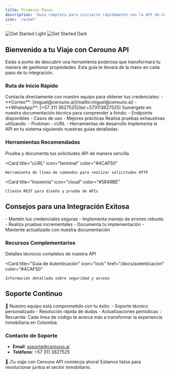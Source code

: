 ```yaml
---
title: Primeros Pasos
description: 'Guía completa para iniciarte rápidamente con la API de Cerouno'
icon: 'rocket'
---
```


<img
  className="block dark:hidden"
  src="/images/get-started-light.svg"
  alt="Get Started Light"
/>
<img
  className="hidden dark:block"
  src="/images/get-started-dark.svg"
  alt="Get Started Dark"
/>

## Bienvenido a tu Viaje con Cerouno API

Estás a punto de descubrir una herramienta poderosa que transformará tu manera de gestionar propiedades. Esta guía te llevará de la mano en cada paso de tu integración.

### Ruta de Inicio Rápido

<Steps>
  <Step title="Solicita Acceso">
    Contacta directamente con nuestro equipo para obtener tus credenciales:
    - **Correo**: [miguel@cerouno.ai](mailto:miguel@cerouno.ai)
    - **WhatsApp**: [+57 311 3627525](tel:+573113627525)
  </Step>

  <Step title="Explora la Documentación">
    Sumérgete en nuestra documentación técnica para comprender a fondo:
    - Endpoints disponibles
    - Casos de uso
    - Mejores prácticas
  </Step>

  <Step title="Ambiente de Pruebas">
    Realiza pruebas exhaustivas utilizando:
    - Postman
    - cURL
    - Herramientas de desarrollo
  </Step>

  <Step title="Integración Final">
    Implementa la API en tu sistema siguiendo nuestras guías detalladas.
  </Step>
</Steps>

### Herramientas Recomendadas

<CardGroup cols={3}>
  <Card
    title="Postman"
    icon="puzzle-piece"
    color="#FF6C37"
  >
    Prueba y documenta tus solicitudes API de manera sencilla
  </Card>

  <Card
    title="cURL"
    icon="terminal"
    color="#4CAF50"
  >
    Herramienta de línea de comandos para realizar solicitudes HTTP
  </Card>

  <Card
    title="Insomnia"
    icon="cloud"
    color="#5849BE"
  >
    Cliente REST para diseño y prueba de APIs
  </Card>
</CardGroup>

## Consejos para una Integración Exitosa

<Accordion title="Mejores Prácticas">
  - Mantén tus credenciales seguras
  - Implementa manejo de errores robusto
  - Realiza pruebas incrementales
  - Documenta tu implementación
  - Mantente actualizado con nuestra documentación
</Accordion>

### Recursos Complementarios

<CardGroup cols={2}>
  <Card
    title="Documentación Técnica"
    icon="code"
    href="/docs/referencia-api"
    color="#2196F3"
  >
    Detalles técnicos completos de nuestra API
  </Card>

  <Card
    title="Guía de Autenticación"
    icon="lock"
    href="/docs/autenticacion"
    color="#4CAF50"
  >
    Información detallada sobre seguridad y acceso
  </Card>
</CardGroup>

## Soporte Continuo

<Note>
  🤝 Nuestro equipo está comprometido con tu éxito:
  - Soporte técnico personalizado
  - Resolución rápida de dudas
  - Actualizaciones periódicas
</Note>

<Tip>
  💡 Recuerda: Cada línea de código te acerca más a transformar la experiencia inmobiliaria en Colombia.
</Tip>

### Contacto de Soporte

- **Email**: soporte@cerouno.ai
- **Teléfono**: +57 311 3627525

<Tip>
  🚀 ¡Tu viaje con Cerouno API comienza ahora! Estamos listos para revolucionar juntos el sector inmobiliario.
</Tip>